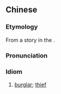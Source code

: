 {{also|梁上君子}}
==Chinese==
{{zh-forms|s=梁上君子|t2=梁上君子|type=112|lit=gentleman on the roof beam}}
{{zh-wp}}

===Etymology===
From a story in the ''{{w|Book of the Later Han}}''.

===Pronunciation===
{{zh-pron
|m=liángshàngjūnzǐ
|c=loeng4 soeng6 gwan1 zi2
|mn=liông-siāng-kun-chú/liông-siōng-kun-chú
|mc=1,2,1,1
|oc=1;3,2;1;2,1
|cat=id
}}

===Idiom===
{{zh-idiom}}

# {{lb|zh|jocular}} [[burglar]]; [[thief]]